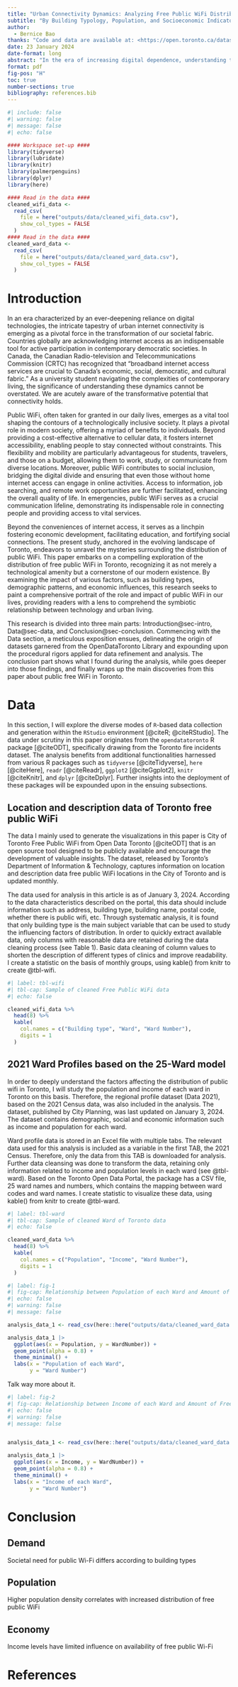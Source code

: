 ```yaml
---
title: "Urban Connectivity Dynamics: Analyzing Free Public WiFi Distribution in Toronto"
subtitle: "By Building Typology, Population, and Socioeconomic Indicators"
author: 
  - Bernice Bao
thanks: "Code and data are available at: <https://open.toronto.ca/dataset/city-of-toronto-free-public-wifi/>, and <https://open.toronto.ca/dataset/ward-profiles-25-ward-model/>."
date: 23 January 2024
date-format: long
abstract: "In the era of increasing digital dependence, understanding the intricacies of urban internet connectivity is pivotal for fostering an effective and technologically equitable society. Public WiFi is a vital tool in modern society, offering internet access and supporting economic development, education, and social connections. In response to the increasing importance of internet connectivity in contemporary urban life, I investigate the distribution of free public WiFi in Toronto. This paper aims to provide key statistics on the distribution of public WiFi in Toronto and analyze the impact of building types, demographics, and economic influences on its distribution to gain as comprehensive a picture as possible of the role and impact of public WiFi in our lives."
format: pdf
fig-pos: "H"
toc: true
number-sections: true
bibliography: references.bib
---
```


```r
#| include: false
#| warning: false
#| message: false
#| echo: false

#### Workspace set-up ####
library(tidyverse)
library(lubridate)
library(knitr)
library(palmerpenguins)
library(dplyr)
library(here)

#### Read in the data ####
cleaned_wifi_data <-
  read_csv(
    file = here("outputs/data/cleaned_wifi_data.csv"),
    show_col_types = FALSE
  )
#### Read in the data ####
cleaned_ward_data <-
  read_csv(
    file = here("outputs/data/cleaned_ward_data.csv"),
    show_col_types = FALSE
  )
```


# Introduction {#sec-intro}

In an era characterized by an ever-deepening reliance on digital technologies, the intricate tapestry of urban internet connectivity is emerging as a pivotal force in the transformation of our societal fabric. Countries globally are acknowledging internet access as an indispensable tool for active participation in contemporary democratic societies. In Canada, the Canadian Radio-television and Telecommunications Commission (CRTC) has recognized that "broadband internet access services are crucial to Canada’s economic, social, democratic, and cultural fabric." As a university student navigating the complexities of contemporary living, the significance of understanding these dynamics cannot be overstated. We are acutely aware of the transformative potential that connectivity holds.

Public WiFi, often taken for granted in our daily lives, emerges as a vital tool shaping the contours of a technologically inclusive society. It plays a pivotal role in modern society, offering a myriad of benefits to individuals.  Beyond providing a cost-effective alternative to cellular data, it fosters internet accessibility, enabling people to stay connected without constraints.  This flexibility and mobility are particularly advantageous for students, travelers, and those on a budget, allowing them to work, study, or communicate from diverse locations.  Moreover, public WiFi contributes to social inclusion, bridging the digital divide and ensuring that even those without home internet access can engage in online activities.  Access to information, job searching, and remote work opportunities are further facilitated, enhancing the overall quality of life.  In emergencies, public WiFi serves as a crucial communication lifeline, demonstrating its indispensable role in connecting people and providing access to vital services.                  

Beyond the conveniences of internet access, it serves as a linchpin fostering economic development, facilitating education, and fortifying social connections. The present study, anchored in the evolving landscape of Toronto, endeavors to unravel the mysteries surrounding the distribution of public WiFi. This paper embarks on a compelling exploration of the distribution of free public WiFi in Toronto, recognizing it as not merely a technological amenity but a cornerstone of our modern existence. By examining the impact of various factors, such as building types, demographic patterns, and economic influences, this research seeks to paint a comprehensive portrait of the role and impact of public WiFi in our lives, providing readers with a lens to comprehend the symbiotic relationship between technology and urban living.

This research is divided into three main parts: Introduction@sec-intro, Data@sec-data, and Conclusion@sec-conclusion. Commencing with the Data section, a meticulous exposition ensues, delineating the origin of datasets garnered from the OpenDataToronto Library and expounding upon the procedural rigors applied for data refinement and analysis. The conclusion part shows what I found during the analysis, while goes deeper into those findings, and finally wraps up the main discoveries from this paper about public free WiFi in Toronto.



# Data {#sec-data}

In this section, I will explore the diverse modes of `R`-based data collection and generation within the `RStudio` environment [@citeR; @citeRStudio]. The data under scrutiny in this paper originates from the `opendatatoronto` R package [@citeODT], specifically drawing from the Toronto fire incidents dataset. The analysis benefits from additional functionalities harnessed from various R packages such as `tidyverse` [@citeTidyverse], `here` [@citeHere], `readr` [@citeReadr], `ggplot2` [@citeGgplot2], `knitr` [@citeKnitr], and `dplyr` [@citeDplyr]. Further insights into the deployment of these packages will be expounded upon in the ensuing subsections.

## Location and description data of Toronto free public WiFi

The data I mainly used to generate the visualizations in this paper is City of Toronto Free Public WiFi from Open Data Toronto [@citeODT] that is an open source tool designed to be publicly available and encourage the development of valuable insights. The dataset, released by Toronto's Department of Information & Technology, captures information on location and description data free public WiFi locations in the City of Toronto and is updated monthly.

The data used for analysis in this article is as of January 3, 2024. According to the data characteristics described on the portal, this data should include information such as address, building type, building name, postal code, whether there is public wifi, etc. Through systematic analysis, it is found that only building type is the main subject variable that can be used to study the influencing factors of distribution. In order to quickly extract available data, only columns with reasonable data are retained during the data cleaning process (see Table 1). Basic data cleaning of column values to shorten the description of different types of clinics and improve readability. I create a statistic on the basis of monthly groups, using kable() from knitr to create @tbl-wifi.


```r
#| label: tbl-wifi
#| tbl-cap: Sample of cleaned Free Public WiFi data
#| echo: false

cleaned_wifi_data %>%
  head(8) %>%
  kable(
    col.names = c("Building type", "Ward", "Ward Number"),
    digits = 1
  )

```



## 2021 Ward Profiles based on the 25-Ward model

In order to deeply understand the factors affecting the distribution of public wifi in Toronto, I will study the population and income of each ward in Toronto on this basis. Therefore, the regional profile dataset (Data 2021), based on the 2021 Census data, was also included in the analysis. The dataset, published by City Planning, was last updated on January 3, 2024. The dataset contains demographic, social and economic information such as income and population for each ward.

Ward profile data is stored in an Excel file with multiple tabs. The relevant data used for this analysis is included as a variable in the first TAB, the 2021 Census. Therefore, only the data from this TAB is downloaded for analysis. Further data cleansing was done to transform the data, retaining only information related to income and population levels in each ward (see @tbl-ward). Based on the Toronto Open Data Portal, the package has a CSV file, 25 ward names and numbers, which contains the mapping between ward codes and ward names. I create statistic to visualize these data, using kable() from knitr to create @tbl-ward.
```r
#| label: tbl-ward
#| tbl-cap: Sample of cleaned Ward of Toronto data
#| echo: false

cleaned_ward_data %>%
  head(8) %>%
  kable(
    col.names = c("Population", "Income", "Ward Number"),
    digits = 1
  )

```



```r
#| label: fig-1
#| fig-cap: Relationship between Population of each Ward and Amount of Free Public WiFi Location
#| echo: false
#| warning: false
#| message: false

analysis_data_1 <- read_csv(here::here("outputs/data/cleaned_ward_data.csv"))

analysis_data_1 |> 
  ggplot(aes(x = Population, y = WardNumber)) +
  geom_point(alpha = 0.8) +
  theme_minimal() +
  labs(x = "Population of each Ward",
       y = "Ward Number")

```


Talk way more about it. 

```r
#| label: fig-2
#| fig-cap: Relationship between Income of each Ward and Amount of Free Public WiFi Location
#| echo: false
#| warning: false
#| message: false


analysis_data_1 <- read_csv(here::here("outputs/data/cleaned_ward_data.csv"))

analysis_data_1 |> 
  ggplot(aes(x = Income, y = WardNumber)) +
  geom_point(alpha = 0.8) +
  theme_minimal() +
  labs(x = "Income of each Ward",
       y = "Ward Number")

```





# Conclusion {#sec-conclusion}

## Demand

Societal need for public Wi-Fi differs according to building types


## Population

Higher population density correlates with increased distribution of free public WiFi

## Economy

Income levels have limited influence on availability of free public Wi-Fi


\newpage


# References


